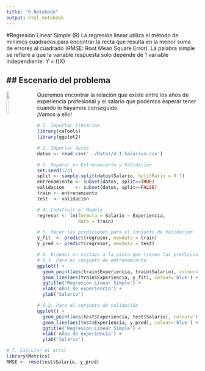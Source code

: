 ```yaml
---
title: "R Notebook"
output: html_notebook
---
```


#Regresión Linear Simple (R)
La regresión linear utiliza el método de mínimos cuadrados para encontrar la recta que resulta en la menor suma de errores al cuadrado (RMSE: Root Mean Square Error).
La palabra simple se refiere a que la variable respuesta solo depende de 1 variable independiente: Y = f(X)


## Escenario del problema
---

<img src='../Imagenes/experiencia.png' style='width:12%;height:12%;float:left;margin-right:20px'>
Queremos encontrar la relación que existe entre los años de experiencia profesional y el salario que podemos esperar tener cuando lo hayamos conseguido.  
¡Vamos a ello!

```r
# 1. Importar librerías
library(caTools)
library(ggplot2)
```

```r
# 2. Importar datos
datos <- read.csv('../Datos/4.1.Salarios.csv')
```

```r
# 3. Separar en Entrenamiento y Validación
set.seed(123)
split <- sample.split(datos$Salario, SplitRatio = 0.7)
entrenamiento <- subset(datos, split==TRUE)
validacion    <- subset(datos, split==FALSE)
train <- entrenamiento
test  <- validacion
```

```r
# 4. Construir el Modelo
regresor <- lm(formula = Salario ~ Experiencia,
               data = train) 
```

```r
# 5. Hacer las prediciones para el conjunto de Validación
y_fit  <- predict(regresor, newdata = train)
y_pred <- predict(regresor, newdata = test) 
```

```r
# 6. Echemos un vistazo a la pinta que tienen las predicciones
# 6.1. Para el conjunto de entrenamiento
ggplot() +
  geom_point(aes(train$Experiencia, train$Salario), colour='red') +
  geom_line(aes(train$Experiencia, y_fit), colour='blue') +
  ggtitle('Regresión Linear Simple') +
  xlab('Años de experiencia') +
  ylab('Salario')

# 6.2. Para el conjunto de validación
ggplot() +
  geom_point(aes(test$Experiencia, test$Salario), colour='red') +
  geom_line(aes(test$Experiencia, y_pred), colour='blue') +
  ggtitle('Regresión Linear Simple') +
  xlab('Años de experiencia') +
  ylab('Salario')
```

```r
# 7. Calcular el error
library(Metrics)
RMSE <- rmse(test$Salario, y_pred)
```
